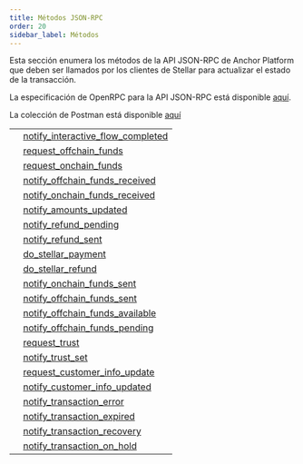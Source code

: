 ```yaml
---
title: Métodos JSON-RPC
order: 20
sidebar_label: Métodos
---
```



Esta sección enumera los métodos de la API JSON-RPC de Anchor Platform que deben ser llamados por los clientes de Stellar para actualizar el estado de la transacción.

La especificación de OpenRPC para la API JSON-RPC está disponible [aquí](https://playground.open-rpc.org/?schemaUrl=https://raw.githubusercontent.com/stellar/stellar-docs/main/static/assets/rpc-methods/open-rpc.json).

La colección de Postman está disponible [aquí](https://documenter.getpostman.com/view/9257637/2s9Y5U1kra)

<EndpointsTable title="Métodos JSON-RPC">

|   |                                                                            |
| - | -------------------------------------------------------------------------- |
|   | [notify_interactive_flow_completed](notify_interactive_flow_completed.mdx) |
|   | [request_offchain_funds](request_offchain_funds.mdx)                       |
|   | [request_onchain_funds](request_onchain_funds.mdx)                         |
|   | [notify_offchain_funds_received](notify_offchain_funds_received.mdx)       |
|   | [notify_onchain_funds_received](notify_onchain_funds_received.mdx)         |
|   | [notify_amounts_updated](notify_amounts_updated.mdx)                       |
|   | [notify_refund_pending](notify_refund_pending.mdx)                         |
|   | [notify_refund_sent](notify_refund_sent.mdx)                               |
|   | [do_stellar_payment](do_stellar_payment.mdx)                               |
|   | [do_stellar_refund](do_stellar_refund.mdx)                                 |
|   | [notify_onchain_funds_sent](notify_onchain_funds_sent.mdx)                 |
|   | [notify_offchain_funds_sent](notify_offchain_funds_sent.mdx)               |
|   | [notify_offchain_funds_available](notify_offchain_funds_available.mdx)     |
|   | [notify_offchain_funds_pending](notify_offchain_funds_pending.mdx)         |
|   | [request_trust](request_trust.mdx)                                         |
|   | [notify_trust_set](notify_trust_set.mdx)                                   |
|   | [request_customer_info_update](request_customer_info_update.mdx)           |
|   | [notify_customer_info_updated](notify_customer_info_updated.mdx)           |
|   | [notify_transaction_error](notify_transaction_error.mdx)                   |
|   | [notify_transaction_expired](notify_transaction_expired.mdx)               |
|   | [notify_transaction_recovery](notify_transaction_recovery.mdx)             |
|   | [notify_transaction_on_hold](notify_transaction_on_hold.mdx)               |

</EndpointsTable>
